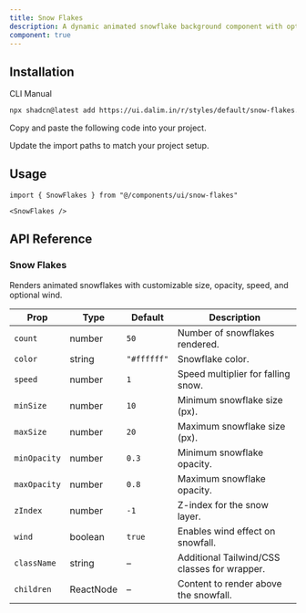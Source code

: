 ```yaml
---
title: Snow Flakes
description: A dynamic animated snowflake background component with optional wind effect.
component: true
---
```


<ComponentPreview
  name="snow-flakes-default"
  className="[&_.preview]:min-h-[580px] [&_.preview>[data-orientation=vertical]]:sm:max-w-[90%]"
  description="A customizable snowfall background with optional wind."
  align="start"
/>

## Installation

<CodeTabs>

<TabsList>
  <TabsTrigger value="cli">CLI</TabsTrigger>
  <TabsTrigger value="manual">Manual</TabsTrigger>
</TabsList>

<TabsContent value="cli">

```bash
npx shadcn@latest add https://ui.dalim.in/r/styles/default/snow-flakes.json
```

</TabsContent> <TabsContent value="manual"> <Steps>

<Step>Copy and paste the following code into your project.</Step>

<ComponentSource name="snow-flakes" title="components/ui/snow-flakes.tsx" />

<Step>Update the import paths to match your project setup.</Step>

</Steps> </TabsContent> </CodeTabs>

## Usage

```tsx  
import { SnowFlakes } from "@/components/ui/snow-flakes"
```

```tsx  
<SnowFlakes /> 
```

## API Reference

### Snow Flakes

Renders animated snowflakes with customizable size, opacity, speed, and optional wind.

| Prop         | Type      | Default     | Description                                  |
| ------------ | --------- | ----------- | -------------------------------------------- |
| `count`      | number    | `50`        | Number of snowflakes rendered.               |
| `color`      | string    | `"#ffffff"` | Snowflake color.                             |
| `speed`      | number    | `1`         | Speed multiplier for falling snow.           |
| `minSize`    | number    | `10`        | Minimum snowflake size (px).                 |
| `maxSize`    | number    | `20`        | Maximum snowflake size (px).                 |
| `minOpacity` | number    | `0.3`       | Minimum snowflake opacity.                   |
| `maxOpacity` | number    | `0.8`       | Maximum snowflake opacity.                   |
| `zIndex`     | number    | `-1`        | Z-index for the snow layer.                  |
| `wind`       | boolean   | `true`      | Enables wind effect on snowfall.             |
| `className`  | string    | –           | Additional Tailwind/CSS classes for wrapper. |
| `children`   | ReactNode | –           | Content to render above the snowfall.        |
